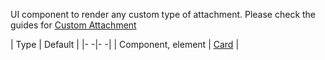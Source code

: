 UI component to render any custom type of attachment. Please check the guides for [Custom Attachment](/react-native/guides/custom-attachment)

| Type | Default |
|- -|- -|
| Component, element | [Card](/reactnative/ui-components/card) |
